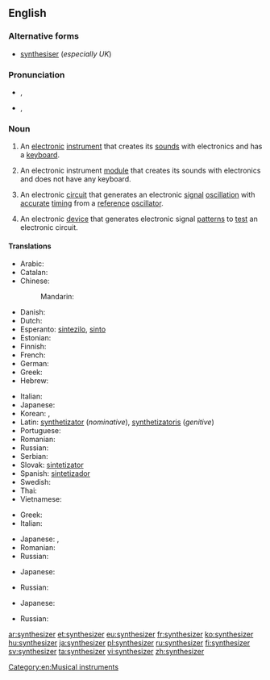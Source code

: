 ==English==

===Alternative forms===
* [[synthesiser]] (''especially UK'')

===Pronunciation===
* {{a|UK}} {{IPA|/ˈsɪn.θəˌsaɪ.zə(ɹ)/}}, {{SAMPA|/"sIn.T@%saI.z@(r)/}}
* {{a|US}} {{IPA|/ˈsɪn.θəˌsaɪ.zɚ/}}, {{SAMPA|/"sIn.T@%saI.z@`/}}

===Noun===
{{wikipedia}}
{{en-noun}}

# {{music}} An [[electronic]] [[instrument]] that creates its [[sound]]s with electronics and has a [[keyboard]].
# {{music}} An electronic instrument [[module]] that creates its sounds with electronics and does not have any keyboard.
# {{electronics}} An electronic [[circuit]] that generates an electronic [[signal]] [[oscillation]] with [[accurate]] [[timing]] from a [[reference]] [[oscillator]].
# {{electronics}} An electronic [[device]] that generates electronic signal [[pattern]]s to [[test]] an electronic circuit.

====Translations====
{{trans-top|music: an electronic keyboard instrument}}
* Arabic: {{t|ar|سنثسيزر|m|tr=sinthisayzar}}
* Catalan: {{t|ca|sintetitzador|m}}
* Chinese:
*: Mandarin: {{t-|cmn|合成器|tr=héchéngqì|sc=Hani}}
* Danish: {{t-|da|synthesizer}}
* Dutch: {{t-|nl|synthesizer}}
* Esperanto: [[sintezilo]], [[sinto]]
* Estonian: {{t|et|süntesaator}}
* Finnish: {{t+|fi|syntetisaattori}}
* French: {{t+|fr|synthétiseur}}
* German: {{t+|de|Synthesizer}}
* Greek: {{t-|el|συνθετητής|m|tr=synthetitís}}
* Hebrew: {{t|he|סינתיסייזר}}
{{trans-mid}}
* Italian: {{t+|it|sintetizzatore}}
* Japanese: {{t+|ja|シンセサイザー|tr=shinsesaizā}}
* Korean: {{t|ko|합성기|tr=hapseonggi|sc=Hang}},  {{t|ko|신시사이저|tr=sinsisaijeo|sc=Hang}}
* Latin: [[synthetizator]] (''nominative''), [[synthetizatoris]] (''genitive'')
* Portuguese: {{t|pt|sintetizador|m}}
* Romanian: {{t|ro|sintetizator|m}}
* Russian: {{t+|ru|синтезатор|m|tr=sintezátor}}
* Serbian: {{t|sr|синтесајзер|m|tr=sintesajzer|sc=Cyrl}}
* Slovak: [[sintetizator]]
* Spanish: [[sintetizador]]
* Swedish: {{t+|sv|synthesizer}}
* Thai: {{t|th|ซินธิไซเซอร์|tr=sin-thi-sy-ser}}
* Vietnamese: {{t|vi|bộ tổng hợp|xs=Vietnamese}}
{{trans-bottom}}

{{trans-top|music: an electronic instrument module without a keyboard}}
* Greek: {{t-|el|συνθετητής|m|tr=synthetitís}}
* Italian: {{t+|it|sintetizzatore|m}}
{{trans-mid}}
* Japanese: {{t+|ja|シンセサイザー|tr=shinsesaizā}}, {{t+|ja|音源|tr=ongen}}
* Romanian: {{t|ro|sintetizator}}
* Russian: {{t+|ru|синтезатор|m|tr=sintezátor}}
{{trans-bottom}}

{{trans-top|electronics: an electronic circuit that generates an electronic signal oscillation}}
* Japanese: {{t+|ja|シンセサイザー|tr=shinsesaizā}}
{{trans-mid}}
* Russian: {{t+|ru|синтезатор|m|tr=sintezátor}}
{{trans-bottom}}

{{trans-top|electronics: an electronic device that generates electronic signal patterns}}
* Japanese: {{t+|ja|シンセサイザー|tr=shinsesaizā}}
{{trans-mid}}
* Russian: {{t+|ru|синтезатор|m|tr=sintezátor}}
{{trans-bottom}}

[[Category:en:Musical instruments]]

[[ar:synthesizer]]
[[et:synthesizer]]
[[eu:synthesizer]]
[[fr:synthesizer]]
[[ko:synthesizer]]
[[hu:synthesizer]]
[[ja:synthesizer]]
[[pl:synthesizer]]
[[ru:synthesizer]]
[[fi:synthesizer]]
[[sv:synthesizer]]
[[ta:synthesizer]]
[[vi:synthesizer]]
[[zh:synthesizer]]